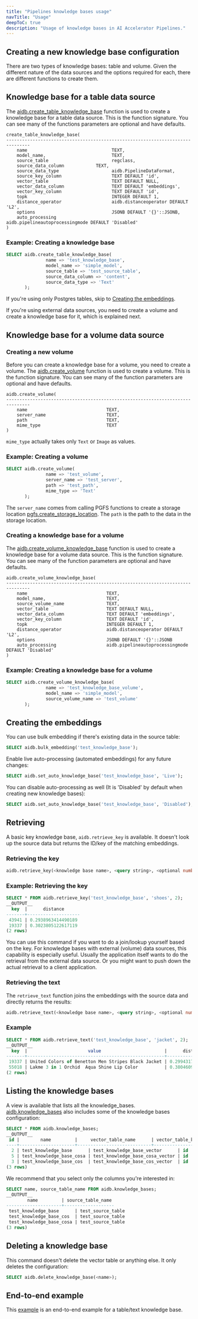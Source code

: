 ```yaml
---
title: "Pipelines knowledge bases usage"
navTitle: "Usage"
deepToC: true
description: "Usage of knowledge bases in AI Accelerator Pipelines."
---
```


## Creating a new knowledge base configuration

There are two types of knowledge bases: table and volume. Given the different nature of the data sources and the options required for each, there are different functions to create them.

## Knowledge base for a table data source

The [aidb.create_table_knowledge_base](../reference/knowledge_bases#aidbcreate_table_knowledge_base) function is used to create a knowledge base for a table data source. This is the function signature. You can see many of the functions parameters are optional and have defaults.

```
create_table_knowledge_base(
-------------------------------------------------------------------------------
    name                                TEXT,
    model_name,                         TEXT,
    source_table                        regclass,
    source_data_column            TEXT,
    source_data_type                    aidb.PipelineDataFormat,
    source_key_column                   TEXT DEFAULT 'id',
    vector_table                        TEXT DEFAULT NULL,
    vector_data_column                  TEXT DEFAULT 'embeddings',
    vector_key_column                   TEXT DEFAULT 'id',
    topk                                INTEGER DEFAULT 1,
    distance_operator                   aidb.distanceoperator DEFAULT 'L2',
    options                             JSONB DEFAULT '{}'::JSONB,
    auto_processing                     aidb.pipelineautoprocessingmode DEFAULT 'Disabled'
)
```

### Example: Creating a knowledge base

``` sql
SELECT aidb.create_table_knowledge_base(
               name => 'test_knowledge_base',
               model_name => 'simple_model',
               source_table => 'test_source_table',
               source_data_column => 'content',
               source_data_type => 'Text'
       );
```


If you're using only Postgres tables, skip to [Creating the embeddings](#creating-the-embeddings).

If you're using external data sources, you need to create a volume and create a knowledge base for it, which is explained next.

## Knowledge base for a volume data source

### Creating a new volume

Before you can create a knowledge base for a volume, you need to create a volume. The [aidb.create_volume](../reference/knowledge_bases#aidbcreate_volume) function is used to create a volume. This is the function signature. You can see many of the function parameters are optional and have defaults.

```text
aidb.create_volume(
-------------------------------------------------------------------------------
    name                              TEXT,
    server_name                       TEXT,
    path                              TEXT,
    mime_type                         TEXT
)
```

`mime_type` actually takes only `Text` or `Image` as values.

### Example: Creating a volume

``` sql
SELECT aidb.create_volume(
               name => 'test_volume',
               server_name => 'test_server',
               path => 'test_path',
               mime_type => 'Text'
       );
```

The `server_name` comes from calling PGFS functions to create a storage location [pgfs.create_storage_location](../reference/pgfs#pgfscreate_storage_location). The `path` is the path to the data in the storage location.

### Creating a knowledge base for a volume

The [aidb.create_volume_knowledge_base](../reference/knowledge_bases#aidbcreate_volume_knowledge_base) function is used to create a knowledge base for a volume data source. This is the function signature. You can see many of the function parameters are optional and have defaults.

```
aidb.create_volume_knowledge_base(
-------------------------------------------------------------------------------
    name                              TEXT,
    model_name,                       TEXT,
    source_volume_name                TEXT,
    vector_table                      TEXT DEFAULT NULL,
    vector_data_column                TEXT DEFAULT 'embeddings',
    vector_key_column                 TEXT DEFAULT 'id',
    topk                              INTEGER DEFAULT 1,
    distance_operator                 aidb.distanceoperator DEFAULT 'L2',
    options                           JSONB DEFAULT '{}'::JSONB
    auto_processing                   aidb.pipelineautoprocessingmode DEFAULT 'Disabled'
)
```

### Example: Creating a knowledge base for a volume

``` sql
SELECT aidb.create_volume_knowledge_base(
               name => 'test_knowledge_base_volume',
               model_name => 'simple_model',
               source_volume_name => 'test_volume'
       );
```


## Creating the embeddings

You can use bulk embedding if there's existing data in the source table:

```sql
SELECT aidb.bulk_embedding('test_knowledge_base');
```

Enable live auto-processing (automated embeddings) for any future changes:

```sql
SELECT aidb.set_auto_knowledge_base('test_knowledge_base', 'Live');
```

You can disable auto-processing as well (It is 'Disabled' by default when creating new knowledge bases):

```sql
SELECT aidb.set_auto_knowledge_base('test_knowledge_base', 'Disabled');
```

## Retrieving

A basic key knowledge base, `aidb.retrieve_key` is available. It doesn't look up the source data but returns the ID/key of the matching embeddings.

### Retrieving the key

```sql
aidb.retrieve_key(<knowledge base name>, <query string>, <optional number of results>);
```

### Example: Retrieving the key

```sql
SELECT * FROM aidb.retrieve_key('test_knowledge_base', 'shoes', 2);
__OUTPUT__
  key  |      distance
-------+--------------------
 43941 | 0.2938963414490189
 19337 | 0.3023805122617119
(2 rows)
```

You can use this command if you want to do a join/lookup yourself based on the key. For knowledge bases with external (volume) data sources, this capability is especially useful. Usually the application itself wants to do the retrieval from the external data source. Or you might want to push down the actual retrieval to a client application.

### Retrieving the text

The `retrieve_text` function joins the embeddings with the source data and directly returns the results:

```sql
aidb.retrieve_text(<knowledge base name>, <query string>, <optional number of results>);
```

### Example

```sql
SELECT * FROM aidb.retrieve_text('test_knowledge_base', 'jacket', 2);
__OUTPUT__
  key  |                       value                        |      distance
-------+----------------------------------------------------+--------------------
 19337 | United Colors of Benetton Men Stripes Black Jacket | 0.2994317672742334
 55018 | Lakme 3 in 1 Orchid  Aqua Shine Lip Color          | 0.3804609668507203
(2 rows)
 ```

## Listing the knowledge bases

A view is available that lists all the knowledge_bases. [aidb.knowledge_bases](../reference/knowledge_bases#aidbknowledge_bases) also includes some of the knowledge bases configuration:

```sql
SELECT * FROM aidb.knowledge_bases;
__OUTPUT__
 id |        name         |     vector_table_name      | vector_table_key_column | vector_table_vector_column |  model_name  | topk | distance_operator | options | source_table_name | source_table_data_column | source_table_data_column_type | source_table_key_column | source_volume_name
----+---------------------+----------------------------+-------------------------+----------------------------+--------------+------+-------------------+---------+-------------------+--------------------------+-------------------------------+-------------------------+--------------------
  2 | test_knowledge_base      | test_knowledge_base_vector      | id                      | embeddings                 | simple_model |    5 | InnerProduct      | {}      | test_source_table | content                  | Text                          | id                      |
  5 | test_knowledge_base_cosa | test_knowledge_base_cosa_vector | id                      | embeddings                 | simple_model |    1 | L2                | {}      | test_source_table | content                  | Text                          | id                      |
  3 | test_knowledge_base_cos  | test_knowledge_base_cos_vector  | id                      | embeddings                 | simple_model |    5 | Cosine            | {}      | test_source_table | content                  | Text                          | id                      |
(3 rows)
```

We recommend that you select only the columns you're interested in:

```sql
SELECT name, source_table_name FROM aidb.knowledge_bases;
__OUTPUT__
        name         | source_table_name
---------------------+-------------------
 test_knowledge_base      | test_source_table
 test_knowledge_base_cos  | test_source_table
 test_knowledge_base_cosa | test_source_table
(3 rows)
```

## Deleting a knowledge base

This command doesn't delete the vector table or anything else. It only deletes the configuration:

```sql
SELECT aidb.delete_knowledge_base(<name>);
```

## End-to-end example

This [example](example) is an end-to-end example for a table/text knowledge base.
